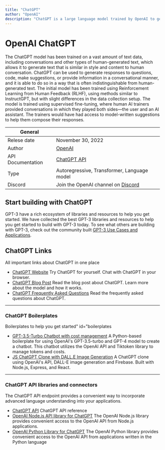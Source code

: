 ```yaml
---
title: "ChatGPT"
author: "OpenAI"
description: "ChatGPT is a large language model trained by OpenAI to generate human-like text in a conversational style. It is a variant of the GPT-3 model, which was specifically designed to be used to generate text in response to user input."
---
```


# OpenAI ChatGPT

The ChatGPT model has been trained on a vast amount of text data, including conversations and other types of human-generated text, 
which allows it to generate text that is similar in style and content to human conversation. ChatGPT can be used to generate responses 
to questions, code, make suggestions, or provide information in a conversational manner, and it is able to do so in a way that is often 
indistinguishable from human-generated text. The initial model has been trained using Reinforcement Learning from Human Feedback (RLHF), 
using methods similar to InstructGPT, but with slight differences in the data collection setup. The model is trained using supervised 
fine-tuning, where human AI trainers provided conversations in which they played both sides—the user and an AI assistant. The trainers 
would have had access to model-written suggestions to help them compose their responses.

| General           |                                                                    |
| ----------------- | ------------------------------------------------------------------ |
| Relese date       | November 30, 2022                                                  |
| Author            | [OpenAI](https://lablab.ai/tech/openai/)                           |
| API Documentation | [ChatGPT API](https://platform.openai.com/docs/api-reference/chat) |
| Type              | Autoregressive, Transformer, Language model                        |
| Discord           | Join the OpenAI channel on [Discord](https://discord.gg/7nQsGTy)   |

## Start building with ChatGPT

GPT-3 have a rich ecosystem of libraries and resources to help you get started. We have collected the best GPT-3 libraries and resources to help you get started to build with GPT-3 today. To see what others are building with GPT-3, check out the community built [GPT-3 Use Cases and Applications](/apps/tech/chatgpt).

<TechTutorials />

## ChatGPT Links

All important links about ChatGPT in one place

- [ChatGPT Website](https://chat.openai.com/chat) Try ChatGPT for yourself. Chat with ChatGPT in your browser.
- [ChatGPT Blog Post](https://openai.com/blog/chatgpt/) Read the blog post about ChatGPT. Learn more about the model and how it works.
- [ChatGPT Frequently Asked Questions](https://help.openai.com/en/articles/6783457-chatgpt-faq) Read the frequently asked questions about ChatGPT.

---

### ChatGPT Boilerplates

Boilerplates to help you get started" id="boilerplates

- [GPT-3.5-Turbo Chatbot with cost management](https://github.com/lablab-ai/openai-chat-endpoint-boilerplate) A Python-based boilerplate for using OpenAI's GPT-3.5-turbo and GPT-4 model to create a chatbot. This chatbot utilizes the OpenAI API and Tiktoken library to manage tokens and costs.
- [JS ChatGPT Clone with DALL.E Image Generation](https://github.com/lablab-ai/chatgpt-clone-nodejs-express-react) A ChatGPT clone using OpenAI's API, DALL-E image generation and Firebase. Built with Node.js, Express, and React.

---

### ChatGPT API libraries and connectors

The ChatGPT API endpoint provides a convenient way to incorporate advanced language understanding into your applications.

- [ChatGPT API](https://platform.openai.com/docs/api-reference/chat) ChatGPT API reference
- [OpenAI Node.js API library for ChatGPT](https://github.com/openai/openai-node) The OpenAI Node.js library provides convenient access to the OpenAI API from Node.js applications.
- [OpenAI Python Library for ChatGPT](https://github.com/openai/openai-python) The OpenAI Python library provides convenient access to the OpenAI API from applications written in the Python language

